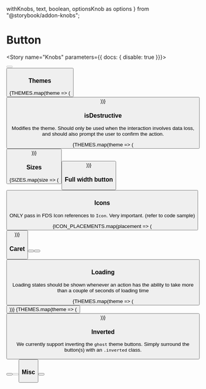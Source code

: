   withKnobs,
  text,
  boolean,
  optionsKnob as options
} from "@storybook/addon-knobs";

<Meta title="Interactive|Button" decorators={[withKnobs]} component={Button} />

# Button

<Story name="Knobs" parameters={{ docs: { disable: true }}}>
  <div className={boolean("Inverted", false) ? 'inverted' : ''}>
    <Button
      disabled={boolean("disabled", false)}
      isLoading={boolean("isLoading", false)}
      isDestructive={boolean("isDestructive", false)}
      hasCaret={boolean("hasCaret", false)}
      Icon={boolean("Icon") ? StarFilledIcon : undefined}
      iconPlacement={options(
        "Show sample icon?",
        arrayToOptions(ICON_PLACEMENTS),
        undefined,
        { display: "inline-radio" }
      )}
      isFullWidth={boolean("isFullWidth", false)}
      size={options("size", arrayToOptions(SIZES), undefined, {
        display: "inline-radio"
      })}
      theme={options(
        "theme",
        arrayToOptions(THEMES),
        undefined,
        {
          display: "inline-radio"
        }
      )}
      label={text("text", "Button")}
    />
  </div>
</Story>

<Preview isExpanded>
  <Button label="Button" />
</Preview>

<Props of={Button} />

### Themes

<Preview>
  <Story name="Themes">
    <StoryWrapper>
    {THEMES.map(theme => (
      <StoryItem>
        <Button
          theme={theme}
          label={theme}
        />
      </StoryItem>
    ))}
    </StoryWrapper>
  </Story>
</Preview>

### isDestructive

Modifies the theme. Should only be used when the interaction involves data loss, and should also prompt the user to confirm the action.

<Preview>
  <Story name="Destructive">
    <StoryWrapper>
    {THEMES.map(theme => (
      <StoryItem>
        <Button
          theme={theme}
          isDestructive
          label={theme}
        />
      </StoryItem>
    ))}
    </StoryWrapper>
  </Story>
</Preview>

### Sizes

<Preview>
  <Story name="Sizes">
    {SIZES.map(size => (
      <div className="display--inlineBlock margin--right--half margin--bottom--half">
        <Button
          size={size}
          label="Button"
        />
      </div>
    ))}
  </Story>
</Preview>

### Full width button

<Preview>
  <Story name="Full Width">
    <Button
      isFullWidth
      label="Button"
    />
  </Story>
</Preview>

### Icons

ONLY pass in FDS Icon references to `Icon`. Very important. (refer to code sample)

<Preview>
  <Story name="Icons">
    <StoryWrapper>
      {ICON_PLACEMENTS.map(placement => (
        <StoryItem>
          <Button Icon={StarFilledIcon} iconPlacement={placement} label="Button" />
        </StoryItem>
      ))}
    </StoryWrapper>
  </Story>
</Preview>

### Caret

<Preview>
  <Story name="Caret">
    <StoryWrapper>
      <StoryItem>
        <Button theme="blue" hasCaret label="Caret" />
      </StoryItem>
      <StoryItem>
        <Button theme="blue" iconPlacement="left" hasCaret Icon={StarFilledIcon} label="Caret" />
      </StoryItem>
      <StoryItem>
        <Button theme="blue" iconPlacement="right" hasCaret  Icon={StarFilledIcon} label="Caret" />
      </StoryItem>
    </StoryWrapper>
  </Story>
</Preview>

### Loading

Loading states should be shown whenever an action has the ability 
to take more than a couple of seconds of loading time

<Preview>
  <Story name="Loading">
    <StoryWrapper>
    {THEMES.map(theme => (
      <StoryItem>
        <Button
          theme={theme}
          isLoading
          label="Button"
        />
      </StoryItem>
    ))}
    {THEMES.map(theme => (
      <StoryItem>
        <Button
          theme={theme}
          isDestructive
          isLoading
          label="Button"
        />
      </StoryItem>
    ))}
    </StoryWrapper>
  </Story>
</Preview>

 ### Inverted

We currently support inverting the `ghost` theme
buttons. Simply surround the button(s) with an `.inverted` class.

<Preview>
  <Story name="Inverted">
    <div class="inverted bgColor--navy padding--all rounded--all">
      <StoryWrapper>
        <StoryItem>
          <Button theme="ghost" label="Button" />
        </StoryItem>
        <StoryItem>
          <Button theme="ghost" disabled label="Button" />
        </StoryItem>
        <StoryItem>
          <Button theme="ghost" isLoading label="Button" />
        </StoryItem>
      </StoryWrapper>
    </div>
  </Story>
</Preview> 

### Misc

<Preview>
  <Story name="Misc">
    <StoryWrapper>
      <StoryItem>
        <div style={{ width: '100px' }}>
          <Button label="Text can wrap" />
        </div>
      </StoryItem>
    </StoryWrapper>
  </Story>
</Preview>
